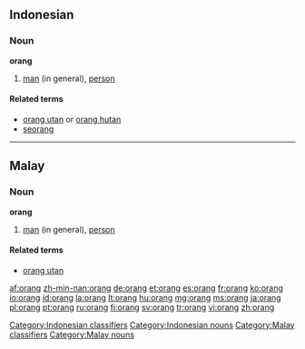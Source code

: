 ==Indonesian==

===Noun===
'''orang'''

# [[man]] (in general), [[person]]

====Related terms====
* [[orang utan]] or [[orang hutan]]
* [[seorang]]

[[Category:Indonesian classifiers]]
[[Category:Indonesian nouns]]

----

==Malay==

===Noun===
'''orang'''

# [[man]] (in general), [[person]]

====Related terms====
* [[orang utan]]

[[Category:Malay classifiers]]
[[Category:Malay nouns]]

[[af:orang]]
[[zh-min-nan:orang]]
[[de:orang]]
[[et:orang]]
[[es:orang]]
[[fr:orang]]
[[ko:orang]]
[[io:orang]]
[[id:orang]]
[[la:orang]]
[[lt:orang]]
[[hu:orang]]
[[mg:orang]]
[[ms:orang]]
[[ja:orang]]
[[pl:orang]]
[[pt:orang]]
[[ru:orang]]
[[fi:orang]]
[[sv:orang]]
[[tr:orang]]
[[vi:orang]]
[[zh:orang]]